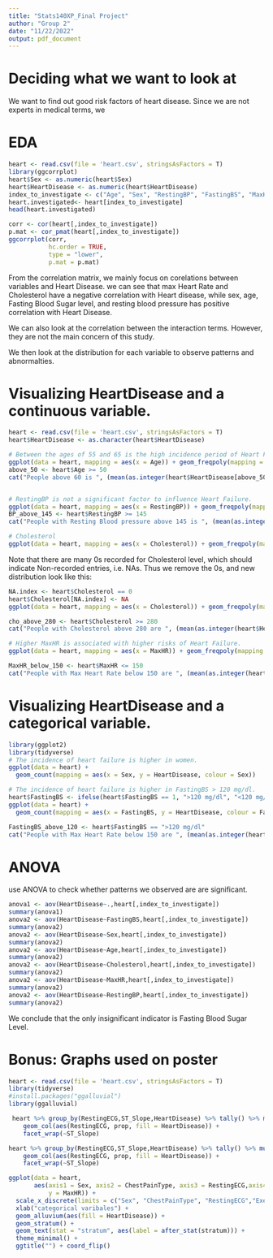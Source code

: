 ```yaml
---
title: "Stats140XP_Final Project"
author: "Group 2"
date: "11/22/2022"
output: pdf_document
---
```


# Deciding what we want to look at

We want to find out good risk factors of heart disease. Since we are not experts in medical terms, we 

# EDA

```r
heart <- read.csv(file = 'heart.csv', stringsAsFactors = T)
library(ggcorrplot)
heart$Sex <- as.numeric(heart$Sex)
heart$HeartDisease <- as.numeric(heart$HeartDisease)
index_to_investigate <- c("Age", "Sex", "RestingBP", "FastingBS", "MaxHR", "HeartDisease", "Cholesterol")
heart.investigated<- heart[index_to_investigate]
head(heart.investigated)

```

```r
corr <- cor(heart[,index_to_investigate])
p.mat <- cor_pmat(heart[,index_to_investigate])
ggcorrplot(corr,
           hc.order = TRUE,
           type = "lower",
           p.mat = p.mat)
```

From the correlation matrix, we mainly focus on corelations between variables and Heart Disease. we can see that max Heart Rate and Cholesterol have a  negative correlation with Heart disease, while sex, age, Fasting Blood Sugar level, and resting blood pressure has positive correlation with Heart Disease.

We can also look at the correlation between the interaction terms. However, they are not the main concern of this study.

We then look at the distribution for each variable to observe patterns and abnormalties.

# Visualizing HeartDisease and a continuous variable.
```r
heart <- read.csv(file = 'heart.csv', stringsAsFactors = T)
heart$HeartDisease <- as.character(heart$HeartDisease)

# Between the ages of 55 and 65 is the high incidence period of Heart Failure.
ggplot(data = heart, mapping = aes(x = Age)) + geom_freqpoly(mapping = aes(colour = HeartDisease), binwidth = 1)
above_50 <- heart$Age >= 50
cat("People above 60 is ", (mean(as.integer(heart$HeartDisease[above_50]))/mean(as.integer(heart$HeartDisease[!above_50]))-1)*100, "% more likely to get heart disease", sep = "")


# RestingBP is not a significant factor to influence Heart Failure.
ggplot(data = heart, mapping = aes(x = RestingBP)) + geom_freqpoly(mapping = aes(colour = HeartDisease), binwidth = 10)
BP_above_145 <- heart$RestingBP >= 145
cat("People with Resting Blood pressure above 145 is ", (mean(as.integer(heart$HeartDisease[BP_above_145]))/mean(as.integer(heart$HeartDisease[!BP_above_145]))-1)*100, "% more likely to get heart disease", sep = "")

# Cholesterol
ggplot(data = heart, mapping = aes(x = Cholesterol)) + geom_freqpoly(mapping = aes(colour = HeartDisease), binwidth = 10)
```

Note that there are many 0s recorded for Cholesterol level, which should indicate Non-recorded entries, i.e. NAs. Thus we remove the 0s, and new distribution look like this:

```r
NA.index <- heart$Cholesterol == 0
heart$Cholesterol[NA.index] <- NA
ggplot(data = heart, mapping = aes(x = Cholesterol)) + geom_freqpoly(mapping = aes(colour = HeartDisease), binwidth = 10)

cho_above_280 <- heart$Cholesterol >= 280
cat("People with Cholesterol above 280 are ", (mean(as.integer(heart$HeartDisease[cho_above_280]), na.rm = T)/mean(as.integer(heart$HeartDisease[!cho_above_280]), na.rm = T)-1)*100, "% more likely to get heart disease", sep = "")
```


```r
# Higher MaxHR is associated with higher risks of Heart Failure.
ggplot(data = heart, mapping = aes(x = MaxHR)) + geom_freqpoly(mapping = aes(colour = HeartDisease), binwidth = 10)

MaxHR_below_150 <- heart$MaxHR <= 150
cat("People with Max Heart Rate below 150 are ", (mean(as.integer(heart$HeartDisease[MaxHR_below_150]), na.rm = T)/mean(as.integer(heart$HeartDisease[!MaxHR_below_150]), na.rm = T)-1)*100, "% more likely to get heart disease", sep = "")
```

# Visualizing HeartDisease and a categorical variable.
```r
library(ggplot2)
library(tidyverse)
# The incidence of heart failure is higher in women.
ggplot(data = heart) +
  geom_count(mapping = aes(x = Sex, y = HeartDisease, colour = Sex))

# The incidence of heart failure is higher in FastingBS > 120 mg/dl.
heart$FastingBS <- ifelse(heart$FastingBS == 1, ">120 mg/dl", "<120 mg/dl")
ggplot(data = heart) +
  geom_count(mapping = aes(x = FastingBS, y = HeartDisease, colour = FastingBS))

FastingBS_above_120 <- heart$FastingBS == ">120 mg/dl"
cat("People with Max Heart Rate below 150 are ", (mean(as.integer(heart$HeartDisease[FastingBS_above_120]), na.rm = T)/mean(as.integer(heart$HeartDisease[!FastingBS_above_120]), na.rm = T)-1)*100, "% more likely to get heart disease", sep = "")
```


# ANOVA

use ANOVA to check whether patterns we observed are are significant.

```r
anova1 <- aov(HeartDisease~.,heart[,index_to_investigate])
summary(anova1)
anova2 <- aov(HeartDisease~FastingBS,heart[,index_to_investigate])
summary(anova2)
anova2 <- aov(HeartDisease~Sex,heart[,index_to_investigate])
summary(anova2)
anova2 <- aov(HeartDisease~Age,heart[,index_to_investigate])
summary(anova2)
anova2 <- aov(HeartDisease~Cholesterol,heart[,index_to_investigate])
summary(anova2)
anova2 <- aov(HeartDisease~MaxHR,heart[,index_to_investigate])
summary(anova2)
anova2 <- aov(HeartDisease~RestingBP,heart[,index_to_investigate])
summary(anova2)
```

We conclude that the only insignificant indicator is Fasting Blood Sugar Level.


# Bonus: Graphs used on poster

```r
heart <- read.csv(file = 'heart.csv', stringsAsFactors = T)
library(tidyverse)
#install.packages("ggalluvial")
library(ggalluvial)

 heart %>% group_by(RestingECG,ST_Slope,HeartDisease) %>% tally() %>% mutate(prop = n/sum(n)) %>% ggplot(.)+
    geom_col(aes(RestingECG, prop, fill = HeartDisease)) +
    facet_wrap(~ST_Slope)

heart %>% group_by(RestingECG,ST_Slope,HeartDisease) %>% tally() %>% mutate(prop = n/sum(n)) %>% ggplot(.)+
    geom_col(aes(RestingECG, prop, fill = HeartDisease)) +
    facet_wrap(~ST_Slope)

ggplot(data = heart,
       aes(axis1 = Sex, axis2 = ChestPainType, axis3 = RestingECG,axis4 = ExerciseAngina,axis5=ST_Slope,
           y = MaxHR)) +
  scale_x_discrete(limits = c("Sex", "ChestPainType", "RestingECG","ExerciseAngina","ST_Slope")) +
  xlab("categorical varibales") +
  geom_alluvium(aes(fill = HeartDisease)) +
  geom_stratum() +
  geom_text(stat = "stratum", aes(label = after_stat(stratum))) +
  theme_minimal() +
  ggtitle("") + coord_flip()
```

